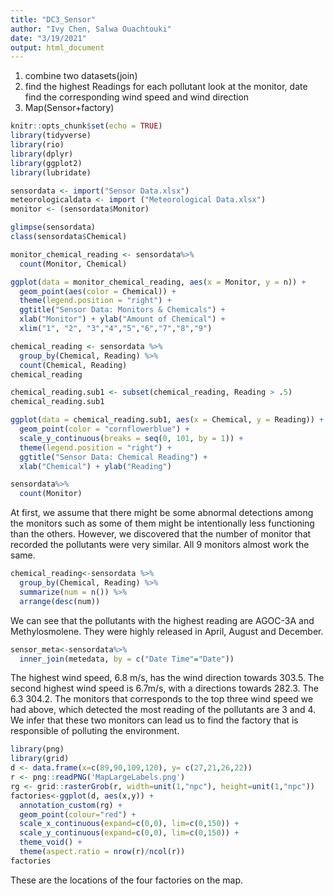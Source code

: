 ```yaml
---
title: "DC3_Sensor"
author: "Ivy Chen, Salwa Ouachtouki"
date: "3/19/2021"
output: html_document
---
```


1. combine two datasets(join)
2. find the highest Readings for each pollutant
look at the monitor, date find the corresponding wind speed and wind direction
3. Map(Sensor+factory)


```r
knitr::opts_chunk$set(echo = TRUE)
library(tidyverse)
library(rio)
library(dplyr)
library(ggplot2)
library(lubridate)

sensordata <- import("Sensor Data.xlsx")
meteorologicaldata <- import ("Meteorological Data.xlsx")
monitor <- (sensordata$Monitor)

glimpse(sensordata)
class(sensordata$Chemical) 
```
```r
monitor_chemical_reading <- sensordata%>%
  count(Monitor, Chemical)
```

```r
ggplot(data = monitor_chemical_reading, aes(x = Monitor, y = n)) +
  geom_point(aes(color = Chemical)) + 
  theme(legend.position = "right") +
  ggtitle("Sensor Data: Monitors & Chemicals") +
  xlab("Monitor") + ylab("Amount of Chemical") +
  xlim("1", "2", "3","4","5","6","7","8","9")
```


```r
chemical_reading <- sensordata %>% 
  group_by(Chemical, Reading) %>% 
  count(Chemical, Reading)
chemical_reading 

chemical_reading.sub1 <- subset(chemical_reading, Reading > .5)
chemical_reading.sub1

ggplot(data = chemical_reading.sub1, aes(x = Chemical, y = Reading)) +
  geom_point(color = "cornflowerblue") +
  scale_y_continuous(breaks = seq(0, 101, by = 1)) +
  theme(legend.position = "right") +
  ggtitle("Sensor Data: Chemical Reading") +
  xlab("Chemical") + ylab("Reading")

```


```r
sensordata%>%
  count(Monitor)
```
At first, we assume that there might be some abnormal detections among the monitors such as some of them might be intentionally less functioning than the others. However, we discovered that the number of monitor that recorded the pollutants were very similar. All 9 monitors almost work the same. 

```r
chemical_reading<-sensordata %>% 
  group_by(Chemical, Reading) %>% 
  summarize(num = n()) %>%
  arrange(desc(num))
```

We can see that the pollutants with the highest reading are AGOC-3A and Methylosmolene. They were highly released in April, August and December.

```r
sensor_meta<-sensordata%>%
  inner_join(metedata, by = c("Date Time"="Date"))
```

The highest wind speed, 6.8 m/s, has the wind direction towards 303.5. The second highest wind speed is 6.7m/s, with a directions towards 282.3. The  6.3 304.2. The monitors that corresponds to the top three wind speed we had above, which detected the most reading of the pollutants are 3 and 4. We infer that these two monitors can lead us to find the factory that is responsible of polluting the environment.


```r
library(png)
library(grid)
d <- data.frame(x=c(89,90,109,120), y= c(27,21,26,22))
r <- png::readPNG('MapLargeLabels.png')
rg <- grid::rasterGrob(r, width=unit(1,"npc"), height=unit(1,"npc"))
factories<-ggplot(d, aes(x,y)) + 
  annotation_custom(rg) +
  geom_point(colour="red") +
  scale_x_continuous(expand=c(0,0), lim=c(0,150)) +
  scale_y_continuous(expand=c(0,0), lim=c(0,150)) +
  theme_void() +
  theme(aspect.ratio = nrow(r)/ncol(r)) 
factories
```

These are the locations of the four factories on the map.


